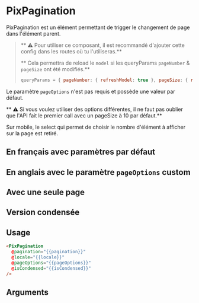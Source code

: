 

<Meta of={ComponentStories} />

# PixPagination

PixPagination est un élément permettant de trigger le changement de page dans l'élément parent.

> ** ⚠️ Pour utiliser ce composant, il est recommandé d'ajouter cette config dans les routes où tu l'utiliseras.**
>
> ** Cela permettra de reload le `model` si les queryParams `pageNumber` & `pageSize` ont été modifiés.**
>
> ```javascript
> queryParams = { pageNumber: { refreshModel: true }, pageSize: { refreshModel: true } };
> ```
>

Le paramètre `pageOptions` n'est pas requis et possède une valeur par défaut.

** ⚠ Si vous voulez utiliser des options différentes, il ne faut pas oublier que l'API fait le premier call avec un pageSize
à 10 par défaut.**

Sur mobile, le select qui permet de choisir le nombre d'élément à afficher sur la page est retiré.

## En français avec paramètres par défaut

<Story of={ComponentStories.French} height={110} />

## En anglais avec le paramètre `pageOptions` custom

<Story of={ComponentStories.English} height={110} />

## Avec une seule page

<Story of={ComponentStories.OnePage} height={110} />

## Version condensée

<Story of={ComponentStories.Condensed} height={110} />

## Usage

```html
<PixPagination
  @pagination="{{pagination}}"
  @locale="{{locale}}"
  @pageOptions="{{pageOptions}}"
  @isCondensed="{{isCondensed}}"
/>
```

## Arguments

<ArgTypes />
